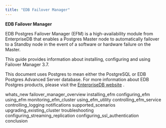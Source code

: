 ```yaml
---
title: "EDB Failover Manager"
---
```




**EDB Failover Manager**

EDB Postgres Failover Manager (EFM) is a high-availability module from EnterpriseDB that enables a Postgres Master node to automatically failover to a Standby node in the event of a software or hardware failure on the Master.

This guide provides information about installing, configuring and using Failover Manager 3.7.

This document uses Postgres to mean either the PostgreSQL or EDB Postgres Advanced Server database. For more information about EDB Postgres products, please visit the [EnterpriseDB website](https://www.enterprisedb.com/) .

<div class="toctree" maxdepth="3">

whats\_new failover\_manager\_overview installing\_efm configuring\_efm using\_efm monitoring\_efm\_cluster using\_efm\_utility controlling\_efm\_service controlling\_logging notifications supported\_scenarios upgrading\_existing\_cluster troubleshooting configuring\_streaming\_replication configuring\_ssl\_authentication conclusion

</div>
